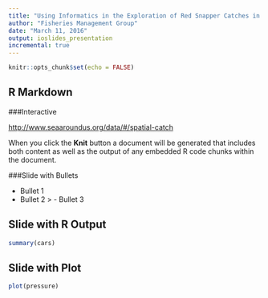 ```yaml
---
title: "Using Informatics in the Exploration of Red Snapper Catches in Costa Rica"
author: "Fisheries Management Group"
date: "March 11, 2016"
output: ioslides_presentation
incremental: true
---
```


```r
knitr::opts_chunk$set(echo = FALSE)
```

## R Markdown
###Interactive


<http://www.seaaroundus.org/data/#/spatial-catch>

When you click the **Knit** button a document will be generated that includes both content as well as the output of any embedded R code chunks within the document.

###Slide with Bullets

- Bullet 1
- Bullet 2
> - Bullet 3

## Slide with R Output

```r
summary(cars)
```

## Slide with Plot

```r
plot(pressure)
```

